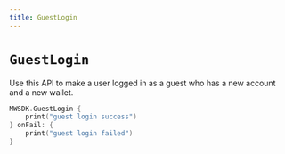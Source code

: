```yaml
---
title: GuestLogin
---
```


# `GuestLogin`

Use this API to make a user logged in as a guest who has a new account and a new wallet.
```Swift
MWSDK.GuestLogin {
    print("guest login success")
} onFail: {
    print("guest login failed")
}
```

